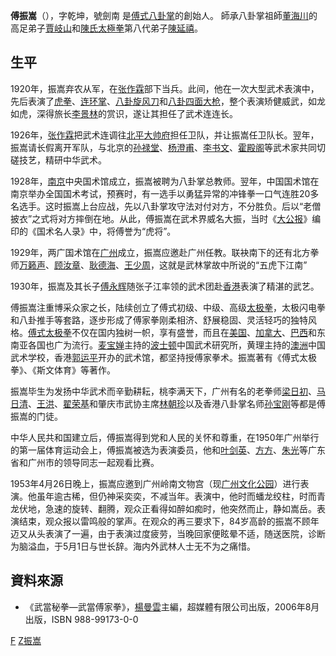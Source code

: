 '''傅振嵩'''（{{bd|1881年||1953年|5月1日|F}}），字乾坤，號劍南 是[[傅式八卦掌|傅式八卦掌]]的創始人。 師承八卦掌祖師[[董海川|董海川]]的高足弟子[[賈岐山|賈岐山]]和[[陳氏太極拳|陳氏太極拳]]第八代弟子[[陳延禧|陳延禧]]。

==生平==
1920年，振嵩弃农从军，在[[张作霖|张作霖]]部下当兵。此间，他在一次大型武术表演中，先后表演了[[虎拳|虎拳]]、[[连环掌|连环掌]]、[[八卦旋风刀|八卦旋风刀]]和[[八卦四面大枪|八卦四面大枪]]，整个表演矫健威武，如龙如虎，深得旅长[[李景林|李景林]]的赏识，遂让其担任了武术连连长。

1926年，[[张作霖|张作霖]]把武术连调往[[北平|北平]][[大帅府|大帅府]]担任卫队，并让振嵩任卫队长。翌年，振嵩请长假离开军队，与北京的[[孙禄堂|孙禄堂]]、[[杨澄甫|杨澄甫]]、[[李书文|李书文]]、[[霍殿阁|霍殿阁]]等武术家共同切磋技艺，精研中华武术。

1928年，[[南京|南京]]中央国术馆成立，振嵩被聘为八卦掌总教师。翌年，中国国术馆在南京举办全国国术考试，预赛时，有一选手以勇猛异常的冲锋拳一口气连胜20多名选手。这时振嵩上台应战，先以八卦掌攻守法对付对方，不分胜负。后以“老僧披衣”之式将对方摔倒在地。从此，傅振嵩在武术界威名大振，当时《[[大公报|大公报]]》编印的《国术名人录》中，将傅誉为“虎将”。

1929年，两广国术馆在[[广州|广州]]成立，振嵩应邀赴广州任教。联袂南下的还有北方拳师[[万籁声|万籁声]]、[[顾汝章|顾汝章]]、[[耿德海|耿德海]]、[[王少周|王少周]]，这就是武林掌故中所说的“五虎下江南”

1930年，振嵩及其长子[[傅永辉|傅永辉]]随张子江率领的武术团赴[[香港|香港]]表演了精湛的武艺。

傅振嵩注重博采众家之长，陆续创立了傅式初级、中级、高级[[太极拳|太极拳]]，太极闪电拳和八卦推手等套路，逐步形成了傅家拳刚柔相济、舒展稳固、灵活轻巧的独特风格。[[傅式太极拳|傅式太极拳]]不仅在国内独树一帜，享有盛誉，而且在[[美国|美国]]、[[加拿大|加拿大]]、[[巴西|巴西]]和东南亚各国也广为流行。[[麦宝婵|麦宝婵]]主持的[[波士顿|波士顿]]中国武术研究所，黄理主持的[[澳洲|澳洲]]中国武术学校，香港[[郭运平|郭运平]]开办的武术馆，都坚持授傅家拳术。振嵩著有《傅式太极拳》、《斯文体育》等著作。

振嵩毕生为发扬中华武术而辛勤耕耘，桃李满天下，广州有名的老拳师[[梁日初|梁日初]]、[[马日清|马日清]]、[[王洪|王洪]]、[[c:翟榮基|翟荣基]]和肇庆市武协主席[[林朝珍|林朝珍]]以及香港八卦掌名师[[孙宝刚|孙宝刚]]等都是傅振嵩的门徒。

中华人民共和国建立后，傅振嵩得到党和人民的关怀和尊重，在1950年广州举行的第一届体育运动会上，傅振嵩被选为表演委员，他和[[叶剑英|叶剑英]]、[[方方_(政治人物)|方方]]、[[朱光_(官员)|朱光]]等广东省和广州市的领导同志一起观看比赛。

1953年4月26日晚上，振嵩应邀到广州岭南文物宫（现[[广州文化公园|广州文化公园]]）进行表演。他虽年逾古稀，但仍神采奕奕，不减当年。表演中，他时而蟠龙绞柱，时而青龙伏地，急速的旋转、翻腾，观众正看得如醉如痴时，他突然而止，静如嵩岳。表演结束，观众报以雷鸣般的掌声。在观众的再三要求下，84岁高龄的振嵩不顾年迈又从头表演了一遍，由于表演过度疲劳，当晚回家便眩晕不适，随送医院，诊断为脑溢血，于5月1日与世长辞。海内外武林人士无不为之痛惜。

==資料來源==
*《武當秘拳—武當傅家拳》，[[楊曼雲|楊曼雲]]主編，超媒體有限公司出版，2006年8月出版，ISBN 988-99173-0-0

[[Category:中國武術家|F]]
[[Category:傅姓|Z振嵩]]
